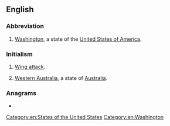 {{also|Appendix:Variations of "wa"}}
==English==

===Abbreviation===
{{rfc-header|Abbreviation}}
{{head|en|abbreviation}}

# {{lb|en|US}} [[Washington]], a state of the [[United States of America]].

===Initialism===
{{rfc-header|Initialism}}
{{head|en|initialism}}

# {{lb|en|netball}} [[wing attack|Wing attack]].
# [[Western Australia]], a state of [[Australia]].

===Anagrams===
* {{l|en|aw}}

[[Category:en:States of the United States]]
[[Category:en:Washington]]